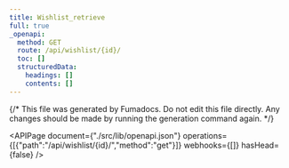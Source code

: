 ```yaml
---
title: Wishlist_retrieve
full: true
_openapi:
  method: GET
  route: /api/wishlist/{id}/
  toc: []
  structuredData:
    headings: []
    contents: []
---
```

{/* This file was generated by Fumadocs. Do not edit this file directly. Any changes should be made by running the generation command again. */\}

<APIPage document={"./src/lib/openapi.json"} operations={[{"path":"/api/wishlist/{id}/","method":"get"}]} webhooks={[]} hasHead={false} />
